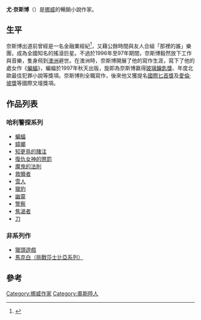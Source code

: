{{Infobox Writer
| name        = 尤·奈斯博
| image       = Jo Nesbø.JPG
| imagesize   = 150px
| caption     = 
| birth_date  = {{Birth date and age|1960|3|29}}
| birth_place = [[挪威|挪威]][[奧斯陸|奧斯陸]]
| death_date  = 
| death_place = 
| occupation  = [[小說家|小說家]]
| genre       = [[犯罪小說|犯罪小說]]
| movement    = 
| magnum_opus =
| pseudonym   = 
| influences  = 
| influenced  =
| website     = http://www.jonesbo.com/
| footnotes   = 
}}
'''尤·奈斯博'''（{{bd|1960年|3月29日||}}）是[[挪威|挪威]]的暢銷小說作家。

==生平==
奈斯博出道前曾經是一名金融業經紀<ref>{{cite news |title=Jo Nesbo, the next Stieg Larsson? |author=Monica Hesse |newspaper=The Washington Post |date=3 May 2011 |url=http://www.washingtonpost.com/lifestyle/style/jo-nesbo-the-next-stieg-larsson-the-norwegian-author-is-no-fan-of-the-thought/2011/05/03/AFdj3GhF_story.html |accessdate=5 September 2012 |archive-date=2014-01-04 |archive-url=https://web.archive.org/web/20140104064220/http://www.washingtonpost.com/lifestyle/style/jo-nesbo-the-next-stieg-larsson-the-norwegian-author-is-no-fan-of-the-thought/2011/05/03/AFdj3GhF_story.html |dead-url=no }}</ref>，又藉公餘時間與友人合組「那裡的誰」樂團，成為全國知名的搖滾巨星。不過於1996年至97年期間，奈斯博毅然放下工作與音樂，隻身飛到[[澳洲|澳洲]]避世。在澳洲時，奈斯博開展了他的寫作生涯，寫下了他的處女作《[[蝙蝠_(小說)|蝙蝠]]》，蝙蝠於1997年秋天出版，旋即為奈斯博嬴得[[玻璃鑰匙獎|玻璃鑰匙獎]]、年度北歐最佳犯罪小說等獎項。奈斯博則全職寫作，後來他又獲提名[[國際匕首獎|國際匕首獎]]及[[愛倫·坡獎|愛倫·坡獎]]等國際文壇獎項。

== 作品列表 ==
=== 哈利警探系列 ===
* [[蝙蝠_(小說)|蝙蝠]]
* [[蟑螂_(小說)|蟑螂]]
* [[知更鳥的賭注|知更鳥的賭注]]
* [[復仇女神的懲罰|復仇女神的懲罰]]
* [[魔鬼的法則|魔鬼的法則]]
* [[救贖者|救贖者]]
* [[雪人_(小說)|雪人]]
* [[獵豹_(小說)|獵豹]]
* [[幽靈_(小說)|幽靈]]
* [[警察_(小說)|警察]]
* [[焦渴者_(小說)|焦渴者]]
* [[刀（小說）|刀]]

=== 非系列作 ===
* [[獵頭遊戲|獵頭遊戲]]
* [[馬克白（挑戰莎士比亞系列）|馬克白（挑戰莎士比亞系列）]]

==參考==
<references/>
{{哈利·霍勒}}
{{Authority control}}
[[Category:挪威作家|Category:挪威作家]]
[[Category:奧斯陸人|Category:奧斯陸人]]